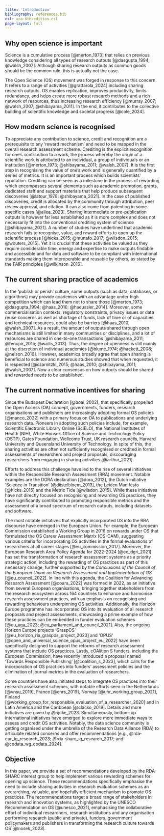 ```yaml
---
title: 'Introduction'
bibliography: references.bib
csl: apa-6th-edition.csl
page-layout: full
---
```


## Why open science is important

Science is a cumulative process [@merton_1973] that relies on previous knowledge considering all types of research outputs [@dasgupta_1994; @walsh_2007]. Although sharing research outputs as common goods should be the common rule, this is actually not the case. 

The Open Science (OS) movement was forged in response to this concern. It refers to a range of activities [@grattarola_2024] including sharing research outputs. OS enables replication, improves productivity, limits redundancy, and helps create more robust research methods and a rich network of resources, thus increasing research efficiency [@murray_2007; @walsh_2007; @shibayama_2011]. In the end, it contributes to the collective building of scientific knowledge and societal progress [@cole_2024]. 

## How modern science is recognised

To appreciate any contribution to science, credit and recognition are a prerequisite to any 'reward mechanism' and need to be mapped in the overall research assessment scheme. Crediting is the explicit recognition for one's contribution to a work, the process whereby the origin of a scientific work is attributed to an individual, a group of individuals or an institution [@merton_1973; @shibayama_2011; @walsh_2007]. It is the first step in recognising the value of one's work and is generally quantified by a series of metrics. It is an important process which builds scientists' reputation. Crediting can be seen as a milestone in the process of rewarding which encompasses several elements such as academic promotion, grants, dedicated staff and support materials that help produce subsequent discoveries [@latour_1979; @shibayama_2021]. In the case of published discoveries, credit is allocated by the community through attribution, peer review approval, and citation. It can also come from patenting in some specific cases [@allea_2023]. Sharing intermediate or pre-publication outputs is however far less established as it is more complex and does not necessarily fit into the conventional crediting system of science [@shibayama_2021]. A number of studies have underlined that academic research fails to recognise, value, and reward efforts to open up the scientific process [@hicks_2015; @munafo_2017; @wilsdon_2015; @wouters_2015]. Yet it is crucial that these activities be valued as they require considerable time, energy and expertise to make outputs findable and accessible and for data and software to be compliant with international standards making them interoperable and reusable by others, as stated by the FAIR principles [@wilkinson_2016]. 

## The current sharing practice of academics

In the 'publish or perish' culture, some outputs (such as data, databases, or algorithms) may provide academics with an advantage under high competition which can lead them not to share those [@merton_1973; @dasgupta_1994; @haas_2010; @haeussler_2014]. Moreover, some commercialisation contexts, regulatory constraints, privacy issues or data reuse concerns as well as shortage of funds, lack of time or of capacities and technical resources, could also be barriers [@haas_2010; @walsh_2007]. As a result, the amount of outputs shared through open mechanisms is still limited in many communities or disciplines, and a lot of resources are shared in one-to-one transactions [@shibayama_2011; @tenopir_2015; @wallis_2013]. Thus, the degree of openness is still mainly at the discretion of individual academics [@blume_1974; @hackett_2008; @nelson_2016]. However, academics broadly agree that open sharing is beneficial to science and numerous studies showed that when requested, it is respected [@czarnitzki_2015; @haas_2010; @shibayama_2011; @walsh_2007]. Now a clear consensus on how outputs should be shared and rewarded needs to be established.  

## The current normative incentives for sharing

Since the Budapest Declaration [@boai_2002], that specifically propelled the Open Access (OA) concept, governments, funders, research organisations and publishers are increasingly adopting formal OS policies [@manco_2022] with a primary focus on OA to publications and underlying research data. Pioneers in adopting such policies include, for example, Scientific Electronic Library Online (SciELO), the National Institutes of Health (NIH), White House's Office of Science and Technology Policy (OSTP), Gates Foundation, Wellcome Trust, UK research councils, Harvard University and Queensland University of Technology. In spite of this, the sharing activities are often not sufficiently recognised or credited in formal assessments of researchers and project proposals, discouraging researchers from engaging in sharing activities [@arthur_2021].   

Efforts to address this challenge have led to the rise of several initiatives within the Responsible Research Assessment (RRA) movement. Notable examples are the DORA declaration [@dora_2012], the Dutch initiative 'Science in Transition' [@dijstelbloem_2013], the Leiden Manifesto [@hicks_2015] and the Metric Tide [@wilsdon_2015]. While these initiatives have not directly focused on recognising and rewarding OS practices, they have significantly contributed to promoting responsible metrics and the assessment of a broad spectrum of research outputs, including datasets and software.  

The most notable initiatives that explicitly incorporated OS into the RRA discourse have emerged in the European Union. For example, the European Commission established a Working Group in 2016 on rewards under OS that formulated the OS Career Assessment Matrix (OS-CAM), suggesting various criteria for incorporating OS activities in the formal evaluations of researchers at all career stages [@eu_commission_2017]. Moreover, the European Research Area Policy Agenda for 2022-2024 [@ec_dgri_2021] has set the transformation of research assessment systems as a priority strategic action, including the rewarding of OS practices as part of this necessary change, further supported by the *Conclusions of the Council of the European Union on Research Assessment and Implementation of OS* [@eu_council_2022]. In line with this agenda, the Coalition for Advancing Research Assessment [@coara_2022] was formed in 2022, as an initiative from several European organisations, bringing together stakeholders from the research ecosystem across 164 countries to enhance and harmonise research assessment practices, with an emphasis on recognising and rewarding behaviours underpinning OS activities. Additionally, the Horizon Europe programme has incorporated OS into its evaluation of all research proposals and project assessments, showcasing a prime example of how these practices can be embedded in funder evaluation schemes [@eu_aga_2023; @eu_parliament_and_council_2021]. Also, the ongoing Horizon Europe projects 'GraspOS' [@eu_horizon_ria_graspos_project_2023] and 'OPUS' [@open_and_universal_science_opus_project_eu_2022] have been specifically designed to support the reforms of research assessment systems that include OS practices. Lastly, cOAlition S funders, including the European Commission, have recently introduced a proposal named 'Towards Responsible Publishing' [@coalition_s_2023], which calls for the incorporation of OS practices into funders' assessment policies and the elimination of journal metrics in the evaluation of researchers. 

Some countries have also initiated steps to integrate OS practices into their research assessment schemes, with notable efforts seen in the Netherlands [@vnsu_2019], France [@cnrs_2019], Norway [@uhr_working_group_2021], Finland [@working_group_for_responsible_evaluation_of_a_researcher_2020] and in Latin America and the Caribbean [@clacso_2019]. Details and more initiatives are given by @rijcke_2023. Simultaneously, bottom-up international initiatives have emerged to explore more immediate ways to assess and credit OS activities. Notably, the data science community is getting organised under the umbrella of the Research Data Alliance (RDA) to articulate related concerns and offer recommendations [e.g.,   @rda-eor_ig_research_2023; @rda-sharc_ig_research_2017; and @codata_wg_codata_2024]. 


## Objective

In this paper, we provide a set of recommendations developed by the RDA-SHARC interest group to help implement various rewarding schemes for opening up science. These recommendations specifically emphasise the need to include sharing activities in research evaluation schemes as an overarching, valuable, and hopefully efficient mechanism to promote OS practices. The recommendations target a broad range of stakeholders in research and innovation systems, as highlighted by the UNESCO Recommendation on OS [@unesco_2021], emphasising the collaborative effort of individual researchers, research institutions and any organisation performing research (public and private), funders, government policymakers and publishers in transforming the research culture towards OS [@nosek_2023].  
